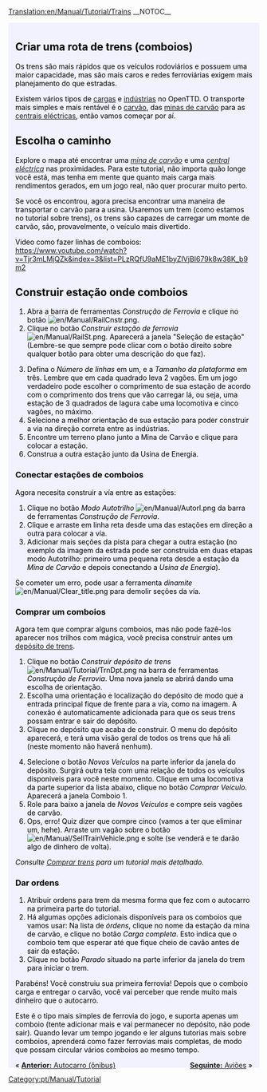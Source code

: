 [[Translation:en/Manual/Tutorial/Trains]]
__NOTOC__
{{en/Tabs|5|3
|pt/Manual/Tutorial/Tutorial|1. Início<!--
-->|pt/Manual/Tutorial/Autocarros (Ônibus)|2. Autocarros (Ônibus)<!--
-->|pt/Manual/Tutorial/Comboios (Trens)|3. Comboios (Trens)<!--
-->|pt/Manual/Tutorial/Aviões|4. Aviões<!--
-->|pt/Manual/Tutorial/Fim|5. Final}}
<div style="padding:.5em 1em 1em 1em; border-top:none; background-color:#f1f2fe; color:#000;">
{{pt/Manual/Tutorial/Tutorial}}

==Criar uma rota de trens (comboios)==
Os trens são mais rápidos que os veículos rodoviários e possuem uma maior capacidade, mas são mais caros e redes ferroviárias exigem mais planejamento do que estradas.

Existem vários tipos de [[pt/Carga|cargas]] e [[pt/Indústria|indústrias]] no OpenTTD. O transporte mais simples e mais rentável é o [[pt/Manual/Base Set/Cargos/Carvão|carvão]], das [[pt/Mina de carvão|minas de carvão]] para as [[pt/Usina de Energia|centrais eléctricas]], então vamos começar por aí. 

==Escolha o caminho==
Explore o mapa até encontrar uma [[pt/Mina de carvão|''mina de carvão'']] e uma [[pt/Usina de Energia|''central eléctrica'']] nas proximidades. Para este tutorial, não importa quão longe você está, mas tenha em mente que quanto mais carga mais rendimentos gerados, em um jogo real, não quer procurar muito perto.
{{en/Phototable|[[File:en/Manual/Tutorial/Tutorial1.png|400px]]|''Usina de Energia'' com ''Minas de Carvão'' próximas.|none}}

Se você os encontrou, agora precisa encontrar uma maneira de transportar o carvão para a usina. Usaremos um trem (como estamos no tutorial sobre trens), os trens são capazes de carregar um monte de carvão, são, provavelmente, o veículo mais divertido.


Video como fazer linhas de comboios: https://www.youtube.com/watch?v=Tjr3mLMjQZk&index=3&list=PLzRQfU9aME1byZIVjBI679k8w38K_b9m2

==Construir estação onde comboios==
{{en/Phototable|[[File:pt/Manual/Railroad Construction.png]]|Barra de ferramentas Construção de ferrovia.|none|6=:}}
#Abra a barra de ferramentas ''Construção de Ferrovia'' e clique no botão [[File:en/Manual/RailCnstr.png]].
#Clique no botão ''Construir estação de ferrovia'' [[File:en/Manual/RailSt.png]]. Aparecerá a janela "Seleção de estação" (Lembre-se que sempre pode clicar com o botão direito sobre qualquer botão para obter uma descrição do que faz).
{{en/Phototable|[[File:pt/Manual/Tutorial/Selecao de Estacao.png]]|Janela Seleção de estação.|none|6=:}}
<ol start="3">
<li>Defina o ''Número de linhas'' em um, e a ''Tamanho da plataforma'' em três. Lembre que em cada quadrado leva 2 vagões. Em um jogo verdadeiro pode escolher o comprimento de sua estação de acordo com o comprimento dos trens que vão carregar lá, ou seja, uma estação de 3 quadrados de lagura cabe uma locomotiva e cinco vagões, no máximo.
<li>Selecione a melhor orientação de sua estação para poder construir a via na direção correta entre as indústrias.
<li>Encontre um terreno plano junto a Mina de Carvão e clique para colocar a estação.
<li>Construa a outra estação junto da Usina de Energia.
</ol>
{{en/Phototable|[[File:en/Manual/Tutorial/Tutorial2.png|400px]]|Suas estações junto as indústrias.|none|6=:}}

===Conectar estações de comboios===
Agora necesita construir a vía entre as estações: 
#Clique no botão ''Modo Autotrilho'' [[File:en/Manual/Autorl.png]] da barra de ferramentas ''Construção de Ferrovia''.
#Clique e arraste em linha reta desde uma das estações em direção a outra para colocar a vía.
#Adicionar mais seções da pista para chegar a outra estação (no exemplo da imagem da estrada pode ser construída em duas etapas modo Autotrilho: primeiro uma pequena reta desde a estação da ''Mina de Carvão'' e depois conectando a ''Usina de Energia'').
{{en/Phototable|[[File:en/Manual/Tutorial/Tutorial3.png|400px]]|Estações conectadas.|none|6=:}}

Se cometer um erro, pode usar a ferramenta ''dinamite'' [[File:en/Manual/Clear title.png]] para demolir seções da vía.

===Comprar um comboios===
Agora tem que comprar alguns comboios, mas não pode fazê-los aparecer nos trilhos com mágica, você precisa construir antes um [[pt/Depósitos|depósito de trens]].

#Clique no botão ''Construir depósito de trens'' [[File:en/Manual/Tutorial/TrnDpt.png]] na barra de ferramentas ''Construção de Ferrovia''. Uma nova janela se abrirá dando uma escolha de orientação.
#Escolha uma orientação e localização do depósito de modo que a entrada principal fique de frente para a vía, como na imagem. A conexão é automaticamente adicionada para que os seus trens possam entrar e sair do depósito.
#Clique no depósito que acaba de construir. O menu do depósito aparecerá, e terá uma visão geral de todos os trens que há ali (neste momento não haverá nenhum).
{{en/Phototable|[[File:pt/Manual/Tutorial/Tutorial4.png|400px]]|A janela do Depósito de trem.|none|6=:}}
<ol start="4">
<li>Selecione o botão ''Novos Veículos'' na parte inferior da janela do depósito. Surgirá outra tela com uma relação de todos os veículos disponiveis para você neste momento. Clique em uma locomotiva da parte superior da lista abaixo, clique no botão ''Comprar Veículo''. Aparecerá a janela Comboio 1.
<li>Role para baixo a janela de ''Novos Veículos'' e compre seis vagões de carvão.
<li>Ops, erro! Quiz dizer que compre cinco (vamos a ter que eliminar um, hehe). Arraste um vagão sobre o botão [[File:en/Manual/SellTrainVehicle.png]] e solte (se venderá e te darão algo de dinhero de volta).
</ol>
''Consulte [[pt/Comprar trens|Comprar trens]] para um tutorial mais detalhado.''

===Dar ordens===
#Atribuir ordens para trem da mesma forma que fez com o autocarro na primeira parte do tutorial.
#Há algumas opções adicionais disponíveis para os comboios que vamos usar: Na lista de ''órdens'', clique no nome da estação da mina de carvão, e clique no botão ''Carga completa''. Esto indica que o comboio tem que esperar até que fique cheio de cavão antes de sair da estação.
#Clique no botão ''Parado'' situado na parte inferior da janela do trem para iniciar o trem.

Parabéns! Você construiu sua primeira ferrovia! Depois que o comboio carga e entregar o carvão, você vai perceber que rende muito mais dinheiro que o autocarro.

Este é o tipo mais simples de ferrovia do jogo, e suporta apenas um comboio (tente adicionar mais e vai permanecer no depósito, não pode sair). Quando levar um tempo jogando e ler alguns tutorias mais sobre comboios, aprenderá como fazer ferrovias mais completas, de modo que possam circular vários comboios ao mesmo tempo.

<span style="float: left">&laquo; [[pt/Manual/Tutorial/Autocarros (Ônibus)|'''Anterior:''' Autocarro (ônibus)]]  </span>
<span style="float: right">[[pt/Manual/Tutorial/Aviões|'''Seguinte:''' Aviões]] &raquo;</span>
</div>
[[Category:pt/Manual/Tutorial]]